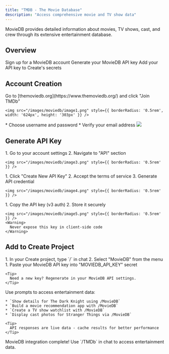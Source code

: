 ```yaml
---
title: "TMDB - The Movie Database"
description: "Access comprehensive movie and TV show data"
---
```


MovieDB provides detailed information about movies, TV shows, cast, and crew through its extensive entertainment database.

## Overview

<CardGroup cols={2}>
  <Card title="Create Account" icon="user">
    Sign up for a MovieDB account
  </Card>
  <Card title="Get API Key" icon="key">
    Generate your MovieDB API key
  </Card>
  <Card title="Connect to Create" icon="plug">
    Add your API key to Create's secrets
  </Card>
</CardGroup>

## Account Creation

<Steps>
  <Step title="Visit MovieDB Website">
    Go to [themoviedb.org](https://www.themoviedb.org/) and click "Join TMDb"
    
    <img src="/images/moviedb/image1.png" style={{ borderRadius: '0.5rem', width: '624px', height: '303px' }} />
  </Step>

  <Step title="Complete Registration">
    * Choose username and password
    * Verify your email address
    <img src="/images/moviedb/image2.png" style={{ borderRadius: '0.5rem' }} />
  </Step>
</Steps>

## Generate API Key

<Steps>
  <Step title="Access API Settings">
    1. Go to your account settings
    2. Navigate to "API" section
    
    <img src="/images/moviedb/image3.png" style={{ borderRadius: '0.5rem' }} />
  </Step>

  <Step title="Create New Key">
    1. Click "Create New API Key"
    2. Accept the terms of service
    3. Generate API credential
    
    <img src="/images/moviedb/image4.png" style={{ borderRadius: '0.5rem' }} />
  </Step>

  <Step title="Secure Your Key">
    1. Copy the API key (v3 auth)
    2. Store it securely

    <img src="/images/moviedb/image5.png" style={{ borderRadius: '0.5rem' }} />
    <Warning>
      Never expose this key in client-side code
    </Warning>
  </Step>
</Steps>

## Add to Create Project

<Steps>
  <Step title="Add the Integration">
    1. In your Create project, type `/` in chat
    2. Select "MovieDB" from the menu
  </Step>

  <Step title="Add Your API Key">
    1. Paste your MovieDB API key into "MOVIEDB_API_KEY" secret
    
    <Tip>
      Need a new key? Regenerate in your MovieDB API settings.
    </Tip>
  </Step>

  <Step title="Start Exploring">
    Use prompts to access entertainment data:
    
    * `Show details for The Dark Knight using /MovieDB`
    * `Build a movie recommendation app with /MovieDB`
    * `Create a TV show watchlist with /MovieDB`
    * `Display cast photos for Stranger Things via /MovieDB`
    
    <Tip>
      API responses are live data - cache results for better performance
    </Tip>
  </Step>
</Steps>

<Note type="success">
  MovieDB integration complete! Use `/TMDb` in chat to access entertainment data.
</Note>
